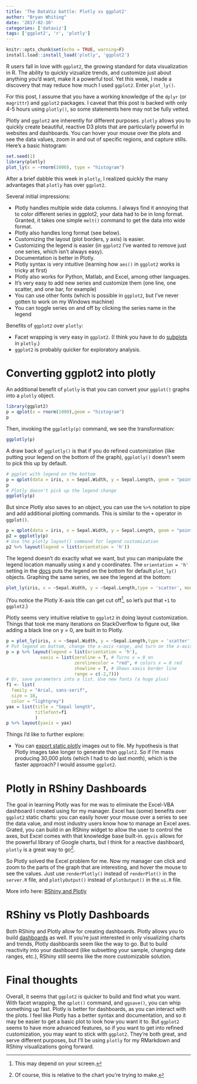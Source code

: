 ```yaml
---
title: 'The DataViz battle: Plotly vs ggplot2'
author: "Bryan Whiting"
date: '2017-02-10'
categories: ['dataviz']
tags: ['ggplot2', 'r', 'plotly']
---
```


```r
knitr::opts_chunk$set(echo = TRUE, warning=F)
install.load::install_load('plotly', 'ggplot2')
```
R users fall in love with ```ggplot2```, the growing standard for data visualization in R. The ability to quickly vizualize trends, and customize just about anything you'd want, make it a powerful tool. Yet this week, I made a discovery that may reduce how much I used ```ggplot2```. Enter ```plot_ly()```. 

For this post, I assume that you have a working knowledge of the ```dplyr``` (or ```magrittr```) and ```ggplot2``` packages. I caveat that this post is backed with only 4-5 hours using ```plotly()```, so some statements here may not be fully vetted.

Plotly and ```ggplot2``` are inherently for different purposes. ```plotly``` allows you to quickly create beautiful, reactive D3 plots that are particularly powerful in websites and dashboards. You can hover your mouse over the plots and see the data values, zoom in and out of specific regions, and capture stills. Here's a basic histogram:


```r
set.seed(1)
library(plotly)
plot_ly(x = ~rnorm(1000), type = "histogram")

```

After a brief dabble this week in ```plotly```, I realized quickly the many advantages that ```plotly``` has over ```ggplot2```. 

Several initial impressions:

* Plotly handles multiple wide data columns. I always find it annoying that to color different series in ggplot2, your data had to be in long format. Granted, it takes one simple ```melt()``` command to get the data into wide format.
* Plotly also handles long format (see below).
* Customizing the layout (plot borders, y axis) is easier.
* Customizing the legend is easier (in ```ggplot2``` I've wanted to remove just one series, which isn't always easy).
* Documentation is better in Plotly.
* Plotly syntax is very intuitive (learning how ```aes()``` in ```ggplot2``` works is tricky at first)
* Plotly also works for Python, Matlab, and Excel, among other languages.
* It's very easy to add new series and customize them (one line, one scatter, and one bar, for example)
* You can use other fonts (which is possible in ```ggplot2```, but I've never gotten to work on my Windows machine)
* You can toggle series on and off by clicking the series name in the legend

Benefits of ```ggplot2``` over ```plotly```:

* Facet wrapping is very easy in ```ggplot2```. (I think you have to do [subplots](https://plot.ly/r/subplots/) in ```plotly```.)
* ```ggplot2``` is probably quicker for exploratory analysis.


# Converting ggplot2 into plotly

An additional benefit of ```plotly``` is that you can convert your ```ggplot()``` graphs into a ```plotly``` object.
```r
library(ggplot2)
p = qplot(x = rnorm(1000),geom = "histogram")
p
```

Then, invoking the ```ggplotly(p)``` command, we see the transformation:
```r
ggplotly(p)
```

A draw back of ```ggplotly()``` is that if you do refined customization (like putting your legend on the bottom of the graph), ```ggplotly()``` doesn't seem to pick this up by default. 

```r
# ggplot with legend on the bottom
p = qplot(data = iris, x = Sepal.Width, y = Sepal.Length, geom = "point",color = Species) + theme(legend.position="bottom")
p
# Plotly doesn't pick up the legend change
ggplotly(p)
```

But since Plotly also saves to an object, you can use the ```%>%``` notation to pipe and add additional plotting commands. This is similar to the ```+``` operator in ```ggplot()```.
```r
p = qplot(data = iris, x = Sepal.Width, y = Sepal.Length, geom = "point",color = Species) + theme(legend.position="bottom")
p2 = ggplotly(p) 
# Use the plotly layout() command for legend customization
p2 %>% layout(legend = list(orientation = 'h'))
```

The legend doesn't do exactly what we want, but you can manipulate the legend location manually using x and y coordinates. The ```orientation = 'h'``` setting in the [docs](https://plot.ly/r/legend/) puts the legend on the bottom for default ```plot_ly()``` objects. Graphing the same series, we see the legend at the bottom:

```r
plot_ly(iris, x = ~Sepal.Width, y = ~Sepal.Length,type = 'scatter', mode = 'markers', color = ~Species) %>% layout(legend = list(orientation = 'h'))
```

(You notice the Plotly X-axis title can get cut off[^2], so let's put that ```+1``` to ```ggplot2```.)

[^2]: This may depend on your screen.

Plotly seems very intuitive relative to ```ggplot2``` in doing layout customization. Things that took me many iterations on StackOverflow to figure out, like adding a black line on y = 0, are built in to Plotly. 
```r
p = plot_ly(iris, x = ~Sepal.Width, y = ~Sepal.Length,type = 'scatter', mode = 'markers', color = ~Species) 
# Put legend on bottom, change the x-axis range, and turn on the x-axis line. Also, make the zeroline visible, and turn it red.
p = p %>% layout(legend = list(orientation = 'h'),
             xaxis = list(zeroline = T, # Turns x = 0 on
                          zerolinecolor = "red", # colors x = 0 red
                          showline = T, # Shows xaxis border line
                          range = c(-2,7))) 
# Or, save parameters into a list. Use new fonts (a huge plus)
f1 <- list(
  family = "Arial, sans-serif",
  size = 18,
  color = "lightgrey")
yax = list(title = "Sepal length", 
           titlefont=f1
           )
p %>% layout(yaxis = yax)
```



Things I'd like to further explore:

- You can [export static plotly](https://plot.ly/r/static-image-export/) images out to file. My hypothesis is that Plotly images take longer to generate than ```ggplot2```. So if I'm mass producing 30,000 plots (which I had to do last month), which is the faster approach? I would assume ```ggplot2```.



# Plotly in RShiny Dashboards

The goal in learning Plotly was for me was to eliminate the Excel-VBA dashboard I created using for my manager. Excel has (some) benefits over ```ggplot2``` static charts: you can easily hover your mouse over a series to see the data value, and most industry users know how to manage an Excel axes. Grated, you can build in an RShiny widget to allow the user to control the axes, but Excel comes with that knowledge base built-in. ```ggvis``` allows for the powerful library of Google charts, but I think for a reactive dashboard, ```plotly``` is a great way to go[^1].

[^1]: Of course, this is relative to the chart you're trying to make.

So Plotly solved the Excel problem for me. Now my manager can click and zoom to the parts of the graph that are interesting, and hover the mouse to see the values. Just use ```renderPlotly()``` instead of ```renderPlot()``` in the ```server.R``` file, and ```plotlyOutput()``` instead of ```plotOutput()``` in the ```ui.R``` file.

More info here: [RShiny and Plotly](https://plot.ly/r/shiny-tutorial/) 

# RShiny vs Plotly Dashboards

Both RShiny and Plotly allow for creating dashboards. Plotly allows you to build [dashboards](https://plot.ly/r/dashboard/) as well. If you're just interested in only visualizing charts and trends, Plotly dashboards seem like the way to go. But to build reactivity into your dashboard (like subsetting your sample, changing date ranges, etc.), RShiny still seems like the more customizable solution. 

# Final thoughts

Overall, it seems that ```ggplot2``` is quicker to build and find what you want. With facet wrapping, the ```qplot()``` command, and ```ggsave()```, you can whip something up fast. Plotly is better for dashboards, as you can interact with the plots. I feel like Plotly has a better syntax and documentation, and so it may be easier to get a basic plot to look how you want it to. But ```ggplot2``` seems to have more advanced features, so if you want to get into refined customization, you may want to stick with ```ggplot2```. They're both great, and serve different purposes, but I'll be using ```plotly``` for my RMarkdown and RShiny visualizations going forward.
